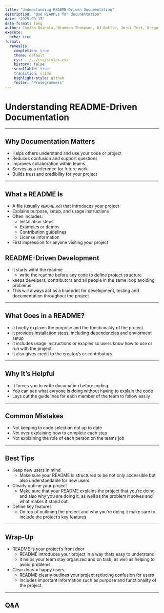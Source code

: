 ```yaml
---
title: "Understanding README-Driven Documentation"
description: "Use READMEs for documentation"
date: "2025-09-17"
date-format: long
author: Chezka Quinola, Brandon Thompson, DJ Battle, Jordi Tort, Gregory M. Kapfhammer
execute:
  echo: true
format:
  revealjs:
    completion: true
    theme: default
    css: ../../css/styles.css
    history: false
    scrollable: true
    transition: slide
    highlight-style: github
    footer: "Prosegrammers"
---
```


<!--chezka-->
# Understanding README-Driven Documentation

---

## Why Documentation Matters
- Helps others understand and use your code or project
- Reduces confusion and support questions
- Improves collaboration within teams
- Serves as a reference for future work
- Builds trust and credibility for your project

---

## What a README Is
- A file (usually `README.md`) that introduces your project
- Explains purpose, setup, and usage instructions
- Often includes:
  - Installation steps
  - Examples or demos
  - Contribution guidelines
  - License information
- First impression for anyone visiting your project


<!--jordi-->
## README-Driven Development
- it starts witht the readme 
  - write the readme before any code to define project structure   
-  keeps develpers, contributors and all people in the same loop avoiding problems 
- This will always act as a blueprint for development, testing and documentation throughout the project

---

<!--jordi-->
## What Goes in a README? 
- it briefly explains the purpose and the functionality of the project. 
- it provides installation steps, including dependencies and enviorment setup 
- it includes usage instructions or exaples so users know how to use or run with the project  
- it also gives credit to the creator/s or contributors 

---

<!--DJ-->
## Why It’s Helpful
- It forces you to write documation before coding 
- You can see what evryone is doing without having to explain the code
- Lays out the guidelines for each member of the team to follow easily

---

<!--DJ-->
## Common Mistakes
- Not keeping to code selection not up to date
-  Not over explaining how to complete each step
- Not explaining the role of each person on the teams job

---

<!--brandon-->
## Best Tips
- Keep new users in mind
  - Make sure your README is structured to be not only accessible but also understandable for new users
- Clearly outline your project
  - Make sure that your README explains the project that you're doing and also why you are doing it, as well as the problem it solves and what makes it stand out.
- Define key features
  - On top of outlining the project and why you're doing it make sure to include the project's key features

---

<!--brandon-->
## Wrap-Up
- README is your project’s front door  
  - README introduces your project in a way thats easy to understand
  - It helps your team stay organized and on task, as well as helping to avoid problems
- Clear docs = happy users  
  - README clearly outlines your project reducing confusion for users 
  - Includes important information such as purpose and functionality of the project

---

## Q&A
